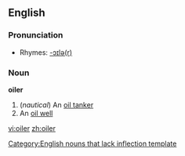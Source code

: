==English==

===Pronunciation===
*Rhymes: [[Rhymes:English:-ɔɪlə(r)|-ɔɪlə(r)]]

===Noun===
'''oiler'''
#(''nautical'') An [[oil tanker]]
#An [[oil well]]

[[Category:English nouns that lack inflection template]]

[[vi:oiler]]
[[zh:oiler]]
